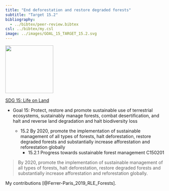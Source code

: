 ```yaml
---
title: "End deforestation and restore degraded forests"
subtitle: "Target 15.2"
bibliography: 
  - ../bibtex/peer-review.bibtex
csl: ../bibtex/my.csl
image: ../images/GOAL_15_TARGET_15.2.svg
---
```


:::{.aside}
![](../images/GOAL_15_TARGET_15.2.svg){width=150}
:::

[SDG 15: Life on Land](https://www.globalgoals.org/goals/15-life-on-land/)

- Goal 15: Protect, restore and promote sustainable use of terrestrial ecosystems, sustainably manage forests, combat desertification, and halt and reverse land degradation and halt biodiversity loss

    - 15.2 By 2020, promote the implementation of sustainable management of all types of forests, halt deforestation, restore degraded forests and substantially increase afforestation and reforestation globally	
        - 15.2.1 Progress towards sustainable forest management	C150201

> By 2020, promote the implementation of sustainable management of all types of forests, halt deforestation, restore degraded forests and substantially increase afforestation and reforestation globally.

My contributions [@Ferrer-Paris_2019_RLE_Forests].